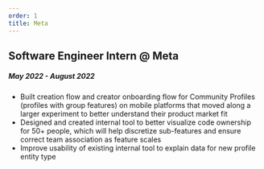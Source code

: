 ```yaml
---
order: 1
title: Meta
---
```


## Software Engineer Intern @ Meta
##### May 2022 - August 2022
- Built creation flow and creator onboarding flow for Community Profiles (profiles with group features) on mobile platforms that moved along a larger experiment to better understand their product market fit
- Designed and created internal tool to better visualize code ownership for 50+ people, which will help discretize sub-features and ensure correct team association as feature scales
- Improve usability of existing internal tool to explain data for new profile entity type